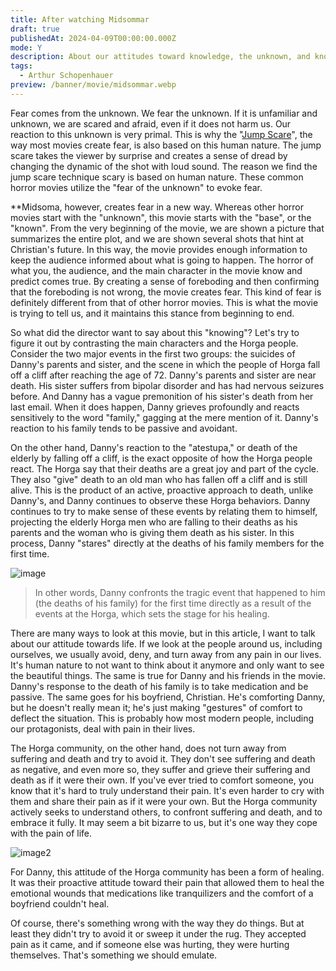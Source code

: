 ```yaml
---
title: After watching Midsommar
draft: true
publishedAt: 2024-04-09T00:00:00.000Z
mode: Y
description: About our attitudes toward knowledge, the unknown, and knowing.
tags:
  - Arthur Schopenhauer
preview: /banner/movie/midsommar.webp
---
```


Fear comes from the unknown. We fear the unknown. If it is unfamiliar and unknown, we are scared and afraid, even if it does not harm us. Our reaction to this unknown is very primal. This is why the "[Jump Scare](https://en.wikipedia.org/wiki/Jump_scare)", the way most movies create fear, is also based on this human nature. The jump scare takes the viewer by surprise and creates a sense of dread by changing the dynamic of the shot with loud sound. The reason we find the jump scare technique scary is based on human nature. These common horror movies utilize the "fear of the unknown" to evoke fear.

**Midsoma, however, creates fear in a new way. Whereas other horror movies start with the "unknown", this movie starts with the "base", or the "known". From the very beginning of the movie, we are shown a picture that summarizes the entire plot, and we are shown several shots that hint at Christian's future. In this way, the movie provides enough information to keep the audience informed about what is going to happen. The horror of what you, the audience, and the main character in the movie know and predict comes true. By creating a sense of foreboding and then confirming that the foreboding is not wrong, the movie creates fear. This kind of fear is definitely different from that of other horror movies. This is what the movie is trying to tell us, and it maintains this stance from beginning to end.

So what did the director want to say about this "knowing"? Let's try to figure it out by contrasting the main characters and the Horga people. Consider the two major events in the first two groups: the suicides of Danny's parents and sister, and the scene in which the people of Horga fall off a cliff after reaching the age of 72. Danny's parents and sister are near death. His sister suffers from bipolar disorder and has had nervous seizures before. And Danny has a vague premonition of his sister's death from her last email. When it does happen, Danny grieves profoundly and reacts sensitively to the word "family," gagging at the mere mention of it. Danny's reaction to his family tends to be passive and avoidant.

On the other hand, Danny's reaction to the "atestupa," or death of the elderly by falling off a cliff, is the exact opposite of how the Horga people react. The Horga say that their deaths are a great joy and part of the cycle. They also "give" death to an old man who has fallen off a cliff and is still alive. This is the product of an active, proactive approach to death, unlike Danny's, and Danny continues to observe these Horga behaviors. Danny continues to try to make sense of these events by relating them to himself, projecting the elderly Horga men who are falling to their deaths as his parents and the woman who is giving them death as his sister. In this process, Danny "stares" directly at the deaths of his family members for the first time.

![image](./image.webp)

> In other words, Danny confronts the tragic event that happened to him (the deaths of his family) for the first time directly as a result of the events at the Horga, which sets the stage for his healing.

There are many ways to look at this movie, but in this article, I want to talk about our attitude towards life. If we look at the people around us, including ourselves, we usually avoid, deny, and turn away from any pain in our lives. It's human nature to not want to think about it anymore and only want to see the beautiful things. The same is true for Danny and his friends in the movie. Danny's response to the death of his family is to take medication and be passive. The same goes for his boyfriend, Christian. He's comforting Danny, but he doesn't really mean it; he's just making "gestures" of comfort to deflect the situation. This is probably how most modern people, including our protagonists, deal with pain in their lives.

The Horga community, on the other hand, does not turn away from suffering and death and try to avoid it. They don't see suffering and death as negative, and even more so, they suffer and grieve their suffering and death as if it were their own. If you've ever tried to comfort someone, you know that it's hard to truly understand their pain. It's even harder to cry with them and share their pain as if it were your own. But the Horga community actively seeks to understand others, to confront suffering and death, and to embrace it fully. It may seem a bit bizarre to us, but it's one way they cope with the pain of life.

![image2](./image2.webp)

For Danny, this attitude of the Horga community has been a form of healing. It was their proactive attitude toward their pain that allowed them to heal the emotional wounds that medications like tranquilizers and the comfort of a boyfriend couldn't heal.

Of course, there's something wrong with the way they do things. But at least they didn't try to avoid it or sweep it under the rug. They accepted pain as it came, and if someone else was hurting, they were hurting themselves. That's something we should emulate.
